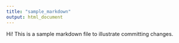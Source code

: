 ```yaml
---
title: "sample_markdown"
output: html_document
---
```


Hi! This is a sample markdown file to illustrate committing changes.
